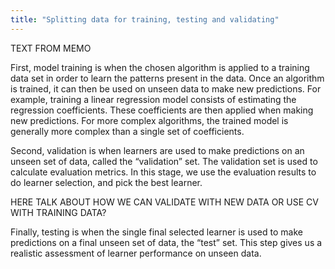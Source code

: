 ```yaml
---
title: "Splitting data for training, testing and validating"
---
```


TEXT FROM MEMO

First, model training is when the chosen algorithm is applied to a training data set in order to learn the patterns present in the data. Once an algorithm is trained, it can then be used on unseen data to make new predictions. For example, training a linear regression model consists of estimating the regression coefficients. These coefficients are then applied when making new predictions. For more complex algorithms, the trained model is generally more complex than a single set of coefficients.

Second, validation is when learners are used to make predictions on an unseen set of data, called the "validation" set. The validation set is used to calculate evaluation metrics. In this stage, we use the evaluation results to do learner selection, and pick the best learner.

HERE TALK ABOUT HOW WE CAN VALIDATE WITH NEW DATA OR USE CV WITH TRAINING DATA?

Finally, testing is when the single final selected learner is used to make predictions on a final unseen set of data, the "test" set. This step gives us a realistic assessment of learner performance on unseen data.
